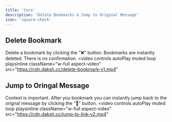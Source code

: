 ```yaml
---
title: 'Core'
description: 'Delete Bookmarks & Jump to Original Message'
icon: 'square-check'
---
```


## Delete Bookmark
Delete a bookmark by clicking the "❌" button.
<Warning>Bookmarks are instantly deleted. There is no confirmation.</Warning>
<video
    controls
    autoPlay
    muted
    loop
    playsinline
    className="w-full aspect-video"
    src="https://cdn.daksh.cc/delete-bookmark-v1.mp4"
></video>

## Jump to Oringal Message
Context is important. After you bookmark you can instantly jump back to the orignal message by clicking the "📎" button.
<video
    controls
    autoPlay
    muted
    loop
    playsinline
    className="w-full aspect-video"
    src="https://cdn.daksh.cc/jump-to-link-v2.mp4"
></video>
